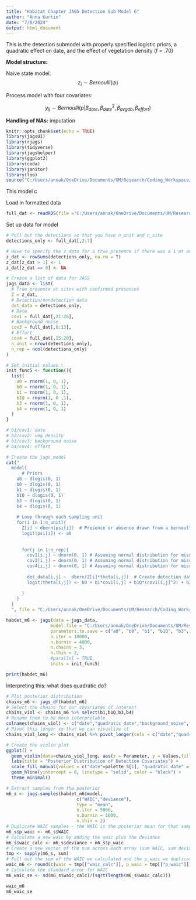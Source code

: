 ```yaml
---
title: "Habitat Chapter JAGS Detection Sub Model 6"
author: "Anna Kurtin"
date: "7/8/2024"
output: html_document
---
```



This is the detection submodel with properly specified logistic priors, a quadratic effect on date, and the effect of vegetation density (f = .70)

**Model structure:**

Naive state model:
$$
z_i \sim Bernoulli(\psi)
$$ 

Process model with four covariates:  

$$
y_{ij} \sim Bernoulli(p| \beta_{date}, \beta_{date}^2,\beta_{avg db}, \beta_{effort})
$$

**Handling of NAs:** imputation


```r
knitr::opts_chunk$set(echo = TRUE)
library(jagsUI)
library(rjags)
library(tidyverse)
library(jagshelper)
library(ggplot2)
library(coda)
library(janitor)
library(loo)
source("C:/Users/annak/OneDrive/Documents/UM/Research/Coding_Workspace/Cuckoo-Research/R_Scripts/5_Visualization/Create_HexCodes_CuckooColorBlind.R")
```

This model c

Load in formatted data

```r
full_dat <- readRDS(file ="C:/Users/annak/OneDrive/Documents/UM/Research/Coding_Workspace/Cuckoo-Research/Data/Habitat_Model_Covariates/Full_DetectionDataSCALED_JAGSModels_HabChap.Rdata")
```

Set up data for model 

```R
# Pull out the detections so that you have n_unit and n_site
detections_only <- full_dat[,2:7]

# Have to specify the z data for a true presence if there was a 1 at any time 
z_dat <- rowSums(detections_only, na.rm = T)
z_dat[z_dat > 1] <- 1
z_dat[z_dat == 0] <- NA

# Create a list of data for JAGS
jags_data <- list(
  # True presence at sites with confirmed presences
  Z = z_dat,
  # Detection/nondetection data
  det_data = detections_only,
  # Date
  cov1 = full_dat[,21:26],
  # Background noise
  cov3 = full_dat[,8:13],
  # Effort 
  cov4 = full_dat[,15:20],
  n_unit = nrow(detections_only),
  n_rep = ncol(detections_only)
)

# Set initial values \
init_func5 <- function(){
  list(
    a0 = rnorm(1, 0, 1),
    b0 = rnorm(1, 0, 1),
    b1 = rnorm(1, 0, 1),
    b1Q = rnorm(1, 0 ,1),
    b3 = rnorm(1, 0, 1),
    b4 = rnorm(1, 0, 1)
  )
}
```



```R
# b1/cov1: date
# b2/cov2: veg density
# b3/cov3: background noise
# b4/cov4: effort

# Create the jags_model
cat("
  model{
      # Priors
    a0 ~ dlogis(0, 1)
    b0 ~ dlogis(0, 1)
    b1 ~ dlogis(0, 1)
    b1Q ~ dlogis(0, 1)
    b3 ~ dlogis(0, 1)
    b4 ~ dlogis(0, 1)
    
    # Loop through each sampling unit
    for(i in 1:n_unit){
      Z[i] ~ dbern(psi[i])  # Presence or absence drawn from a bernoulli distribution with occupancy probability psi  
      logit(psi[i]) <- a0
      
      
      for(j in 1:n_rep){
        cov1[i,j] ~ dnorm(0, 1) # Assuming normal distribution for missing covariates
        cov3[i,j] ~ dnorm(0, 1) # Assuming normal distribution for missing covariates
        cov4[i,j] ~ dnorm(0, 1) # Assuming normal distribution for missing covariates
        
        det_data[i,j] ~  dbern(Z[i]*theta[i,j])  # Create detection data drawn from a bernoulli distribution incorporating the true presence (Z) with probability of detection theta
        logit(theta[i,j]) <- b0 + b1*cov1[i,j] + b1Q*(cov1[i,j]^2) + b3*cov3[i,j] + b4*cov4[i,j]
        
      }
    }
  } 
  ", file = "C:/Users/annak/OneDrive/Documents/UM/Research/Coding_Workspace/Cuckoo-Research/R_Scripts/2_Analyses/Habitat_Chapter/Detection_Submodel/Model_Structure_Files/JAGS_HabDetMod6.txt")
```


```R
habdet_m6 <- jags(data = jags_data, 
                 model.file = "C:/Users/annak/OneDrive/Documents/UM/Research/Coding_Workspace/Cuckoo-Research/R_Scripts/2_Analyses/Habitat_Chapter/Detection_Submodel/Model_Structure_Files/JAGS_HabDetMod6.txt",
                 parameters.to.save = c("a0", "b0", "b1", "b1Q", "b3", "b4"),
                 n.iter = 10000, 
                 n.burnin = 4000, 
                 n.chains = 3,
                 n.thin = 2,
                 #parallel = TRUE,
                 inits = init_func5)

print(habdet_m6)
```

Interpreting this: what does quadratic do?

```R
# Plot posterior distribution
chains_m6 <- jags_df(habdet_m6)
# Select the chains for our covariates of interest
chains_viol <- chains_m6 %>% select(b1,b1Q,b3,b4)
# Rename them to be more interpretable
colnames(chains_viol) <- c("date","quadratic date","background_noise","effort")
# Pivot this longer so that we can visualize it
chains_viol_long <- chains_viol %>% pivot_longer(cols = c("date","quadratic date","background_noise","effort"),names_to = "Parameter", values_to = "Values")

# Create the violin plot
ggplot() +
  geom_violin(data=chains_viol_long, aes(x = Parameter, y = Values,fill = Parameter),trim = FALSE) +
  labs(title = "Posterior Distribution of Detection Covariates") +
  scale_fill_manual(values = c("date"=palette_5[1], "quadratic date" = palette_5[5],"background_noise"=palette_5[2], "effort" = palette_5[3])) + 
  geom_hline(yintercept = 0, linetype = "solid", color = "black") +
  theme_minimal()
```

```R
# Extract samples from the posterior
m6_s <- jags.samples(habdet_m6$model,
                           c("WAIC","deviance"),
                           type = "mean",
                           n.iter = 5000,
                           n.burnin = 1000,
                           n.thin = 2)
# Duplicate WAIC samples - the WAIC is the posterior mean for that sample?
m6_s$p_waic <- m6_s$WAIC
# Calculate a new waic by adding the waic plus the deviance
m6_s$waic_calc <- m6_s$deviance + m6_s$p_waic
# Create a new vector of the sum across each array (sum WAIC, sum deviance, sum p_waic, and sum waic_calc)
tmp <- sapply(m6_s, sum)
# Pull out the sum of the WAIC we calculated and the p_waic we duplicated
waic_m6 <- round(c(waic = tmp[["waic_calc"]], p_waic = tmp[["p_waic"]]),1)
# Calculate the standard error for WAIC
m6_waic_se <- sd(m6_s$waic_calc)/(sqrt(length(m6_s$waic_calc)))

waic_m6
m6_waic_se
```
